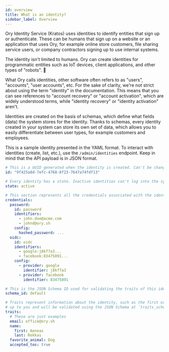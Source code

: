 ```yaml
---
id: overview
title: What is an identity?
sidebar_label: Overview
---
```


Ory Identity Service (Kratos) uses identities to identify entities that sign up or authenticate. These can be humans that sign up
on a website or an application that uses Ory, for example online store customers, file sharing service users, or company
contractors signing up to use internal systems.

The identity isn't limited to humans. Ory can create identities for programmatic entities such as IoT devices, client
applications, and other types of "robots". 🤖

What Ory calls identities, other software often refers to as "users", "accounts", "user accounts", etc. For the sake of clarity,
we're not strict about using the term "identity" in the documentation. This means that you can see references to "account
recovery" or "account activation", which are widely understood terms, while "identity recovery" or "identity activation" aren't.

Identities are created on the basis of schemas, which define what fields (data) the system stores for the identity. Thanks to
schemas, every identity created in your system can store its own set of data, which allows you to easily differentiate between
user types, for example customers and employees.

This is a sample identity presented in the YAML format. To interact with identities (create, list, etc.), use the
`/admin/identities` endpoint. Keep in mind that the API payload is in JSON format.

```yaml
# This is a UUID generated when the identity is created. Can't be changed or updated.
id: "9f425a8d-7efc-4768-8f23-7647a74fdf13"

# Every identity has a state. Inactive identities can't log into the system.
state: active

# This section represents all the credentials associated with the identity.
credentials:
  password:
    id: password
    identifiers:
      - john.doe@acme.com
      - johnd@ory.sh
    config:
      hashed_password: ...
  oidc:
    id: oidc
    identifiers:
      - google:j8kf7a3...
      - facebook:83475891...
    config:
      - provider: google
        identifier: j8kf7a3
      - provider: facebook
        identifier: 83475891

# This is the JSON Schema ID used for validating the traits of this identity.
schema_id: default

# Traits represent information about the identity, such as the first or last name. The traits content is
# up to you and will be validated using the JSON Schema at `traits_schema_url`.
traits:
  # These are just examples
  email: office@ory.sh
  name:
    first: Aeneas
    last: Rekkas
  favorite_animal: Dog
  accepted_tos: true
```
